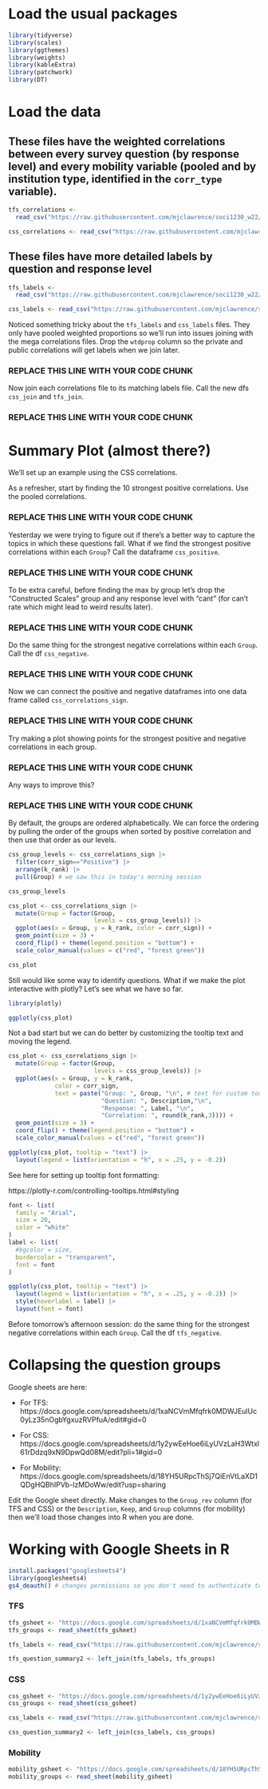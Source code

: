 # Load the usual packages
```r
library(tidyverse)
library(scales)
library(ggthemes)
library(weights)
library(kableExtra)
library(patchwork)
library(DT)
```

# Load the data

## These files have the weighted correlations between every survey question (by response level) and every mobility variable (pooled and by institution type, identified in the `corr_type` variable).

```r
tfs_correlations <-
  read_csv("https://raw.githubusercontent.com/mjclawrence/soci1230_w22/main/data/tfs_correlations_all.csv")

css_correlations <- read_csv("https://raw.githubusercontent.com/mjclawrence/soci1230_w22/main/data/css_correlations_all.csv")
```

## These files have more detailed labels by question and response level

```r
tfs_labels <-
  read_csv("https://raw.githubusercontent.com/mjclawrence/soci1230_w22/main/data/tfs_question_summary_labels.csv")

css_labels <- read_csv("https://raw.githubusercontent.com/mjclawrence/soci1230_w22/main/data/css_question_summary_labels.csv")
```

Noticed something tricky about the `tfs_labels` and `css_labels` files. They only have pooled weighted proportions so we'll run into issues joining with the mega correlations files. Drop the `wtdprop` column so the private and public correlations will get labels when we join later.

### REPLACE THIS LINE WITH YOUR CODE CHUNK ###

Now join each correlations file to its matching labels file. Call the new dfs `css_join` and `tfs_join`.

### REPLACE THIS LINE WITH YOUR CODE CHUNK ###

# Summary Plot (almost there?)

We'll set up an example using the CSS correlations.

As a refresher, start by finding the 10 strongest positive correlations. Use the pooled correlations.

### REPLACE THIS LINE WITH YOUR CODE CHUNK ###


Yesterday we were trying to figure out if there's a better way to capture the topics in which these questions fall. What if we find the strongest positive correlations within each `Group`? Call the dataframe `css_positive`.

### REPLACE THIS LINE WITH YOUR CODE CHUNK ###

To be extra careful, before finding the max by group let's drop the "Constructed Scales" group and any response level with "cant" (for can't rate which might lead to weird results later).

### REPLACE THIS LINE WITH YOUR CODE CHUNK ###

Do the same thing for the strongest negative correlations within each `Group`. Call the df `css_negative`.

### REPLACE THIS LINE WITH YOUR CODE CHUNK ###

Now we can connect the positive and negative dataframes into one data frame called `css_correlations_sign`.

### REPLACE THIS LINE WITH YOUR CODE CHUNK ###

Try making a plot showing points for the strongest positive and negative correlations in each group.

### REPLACE THIS LINE WITH YOUR CODE CHUNK ###

Any ways to improve this?

### REPLACE THIS LINE WITH YOUR CODE CHUNK ###


By default, the groups are ordered alphabetically. We can force the ordering by pulling the order of the groups when sorted by positive correlation and then use that order as our levels.

```r
css_group_levels <- css_correlations_sign |> 
  filter(corr_sign=="Positive") |> 
  arrange(k_rank) |> 
  pull(Group) # we saw this in today's morning session

css_group_levels
```

```r
css_plot <- css_correlations_sign |> 
  mutate(Group = factor(Group,
                        levels = css_group_levels)) |> 
  ggplot(aes(x = Group, y = k_rank, color = corr_sign)) +
  geom_point(size = 3) + 
  coord_flip() + theme(legend.position = "bottom") +
  scale_color_manual(values = c("red", "forest green"))

css_plot
```

Still would like some way to identify questions. What if we make the plot interactive with plotly? Let's see what we have so far.

```r
library(plotly)

ggplotly(css_plot)
```


Not a bad start but we can do better by customizing the tooltip text and moving the legend.

```r
css_plot <- css_correlations_sign |> 
  mutate(Group = factor(Group,
                        levels = css_group_levels)) |> 
  ggplot(aes(x = Group, y = k_rank, 
             color = corr_sign,
             text = paste("Group: ", Group, "\n", # text for custom tooltip
                          "Question: ", Description,"\n",
                          "Response: ", Label, "\n",
                          "Correlation: ", round(k_rank,3)))) +
  geom_point(size = 3) + 
  coord_flip() + theme(legend.position = "bottom") +
  scale_color_manual(values = c("red", "forest green"))

ggplotly(css_plot, tooltip = "text") |> 
  layout(legend = list(orientation = "h", x = .25, y = -0.2))
```

See here for setting up tooltip font formatting:

https://plotly-r.com/controlling-tooltips.html#styling

```r
font <- list(
  family = "Arial",
  size = 20,
  color = "white"
)
label <- list(
  #bgcolor = size,
  bordercolor = "transparent",
  font = font
)

```

```r
ggplotly(css_plot, tooltip = "text") |> 
  layout(legend = list(orientation = "h", x = .25, y = -0.2)) |> 
  style(hoverlabel = label) |> 
  layout(font = font)
```

Before tomorrow's afternoon session: do the same thing for the strongest negative correlations within each `Group`. Call the df `tfs_negative`.


# Collapsing the question groups

Google sheets are here:

- For TFS: https://docs.google.com/spreadsheets/d/1xaNCVmMfqfrk0MDWJEulUc0yLz35nOgbYgxuzRVPfuA/edit#gid=0

- For CSS: https://docs.google.com/spreadsheets/d/1y2ywEeHoe6iLyUVzLaH3Wtxl61rDdzq9xN9DpwQd08M/edit?pli=1#gid=0

- For Mobility: https://docs.google.com/spreadsheets/d/18YH5URpcThSj7QiEnVtLaXD1QDgHQBhIPVb-IzMDoWw/edit?usp=sharing

Edit the Google sheet directly. Make changes to the `Group_rev` column (for TFS and CSS) or the `Description`, `Keep`, and `Group` columns (for mobility) then we'll load those changes into R when you are done.

# Working with Google Sheets in R

```r
install.packages("googlesheets4") 
library(googlesheets4)
gs4_deauth() # changes permissions so you don't need to authenticate to read public file
```

### TFS

```r
tfs_gsheet <- "https://docs.google.com/spreadsheets/d/1xaNCVmMfqfrk0MDWJEulUc0yLz35nOgbYgxuzRVPfuA/edit#gid=0"
tfs_groups <- read_sheet(tfs_gsheet)

tfs_labels <- read_csv("https://raw.githubusercontent.com/mjclawrence/soci1230_w22/main/data/tfs_question_summary_labels.csv")

tfs_question_summary2 <- left_join(tfs_labels, tfs_groups)
```

### CSS

```r
css_gsheet <- "https://docs.google.com/spreadsheets/d/1y2ywEeHoe6iLyUVzLaH3Wtxl61rDdzq9xN9DpwQd08M/edit?pli=1#gid=0"
css_groups <- read_sheet(css_gsheet)

css_labels <- read_csv("https://raw.githubusercontent.com/mjclawrence/soci1230_w22/main/data/tfs_question_summary_labels.csv")

css_question_summary2 <- left_join(css_labels, css_groups)
```

### Mobility

```r
mobility_gsheet <- "https://docs.google.com/spreadsheets/d/18YH5URpcThSj7QiEnVtLaXD1QDgHQBhIPVb-IzMDoWw/edit?usp=sharing"
mobility_groups <- read_sheet(mobility_gsheet)
```


